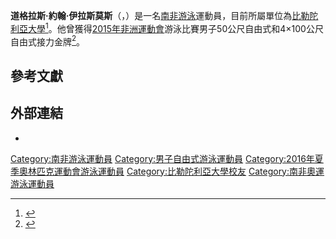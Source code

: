 {{NoteTA|G1=Aquatics}}
{{Infobox swimmer
| name = 道格拉斯·伊拉斯莫斯<br/><small>Douglas Erasmus</small>
| image = 
| imagesize = 
| caption = 
| fullname = 道格拉斯·約翰·伊拉斯莫斯<br/>Douglas John Erasmus
| nicknames = 
| nationality = {{ZAF}}
| strokes = 自由式
| club = 
| collegeteam = [[比勒陀利亞大學|比勒陀利亞大學]]
| coach = Igor Omeltchenko
| birth_date = {{Birth date and age|df=y|1990|4|4}}
| birth_place = {{ZAF-1961}}[[德蘭士瓦省|德蘭士瓦省]]{{le|伯諾尼 (豪登省)|Benoni, Gauteng|伯諾尼}}
| death_date = 
| death_place = 
| height = {{Height|m=1.82}}<ref>{{cite web |url=https://www.sports-reference.com/olympics/athletes/er/douglas-erasmus-1.html |archive-url=https://web.archive.org/web/20200418072408/https://www.sports-reference.com/olympics/athletes/er/douglas-erasmus-1.html |dead-url=yes |archive-date=April 18, 2020 |title=Douglas Erasmus |publisher=[[Sports_Reference|Sports Reference]] |access-date=August 11, 2019 }}</ref>
| weight = {{Weight|kg=74}} 
| medaltemplates = 
{{MedalSport|男子[[游泳|游泳]]}}
{{MedalCountry|{{ZAF}}}}
{{MedalCompetition|[[非洲運動會|非洲運動會]]}}
{{MedalGold|[[2015年非洲運動會|2015年 布拉薩]]|50公尺自由式}}
{{MedalGold|[[2015年非洲運動會|2015年 布拉薩]]|4×100公尺自由式接力}}
}}

'''道格拉斯·約翰·伊拉斯莫斯'''（{{lang-en|Douglas John Erasmus}}，{{bd|1990年|4月4日|||catIdx=Erasmus}}）是一名[[南非|南非]][[游泳|游泳]]運動員，目前所屬單位為[[比勒陀利亞大學|比勒陀利亞大學]]<ref>{{cite web|title=Biography Overview Erasmus Douglas John |url=http://www.gwangju2015.kr/IRS/eng/zb/engzb_swimming_biography_overview_n6300886_erasmus_douglas_john.htm |publisher=Gwangju Summer Universiade Organizing Committee |accessdate=30 May 2016 |dead-url=yes |archiveurl=https://web.archive.org/web/20160617045254/http://www.gwangju2015.kr/IRS/eng/zb/engzb_swimming_biography_overview_n6300886_erasmus_douglas_john.htm |archivedate=17 June 2016 }}</ref>。他曾獲得[[2015年非洲運動會|2015年非洲運動會]]游泳比賽男子50公尺自由式和4×100公尺自由式接力金牌<ref>{{cite web|last1=Etheridge|first1=Mark|title=The only way is up as Doug does the job for Rio 2016|url=http://www.sascoc.co.za/2016/04/26/the-only-way-is-up-as-doug-does-the-job-for-rio-2016/|publisher=SASCOC|accessdate=30 May 2016|date=26 April 2016}}</ref>。

== 參考文獻 ==
{{Reflist}}

== 外部連結 ==
* {{Twitter|doug_e4}}

{{s-start}}
{{s-ach|rec}}
{{succession box|before=[[羅蘭·斯庫曼|羅蘭·斯庫曼]]、{{link-en|格哈德·桑德貝里|Gerhard Zandberg}}<br/>[[Nico_Meyer|Nico Meyer]]、[[Werner_Bosman|Werner Bosman]]|title=4×50公尺自由式接力非洲紀錄保持者 (短水道)<br/><small>（道格拉斯·伊拉斯莫斯、{{link-en|布拉德·坦迪|Brad Tandy}}、[[查德·拉·克洛斯|查德·拉·克洛斯]]、[[Eben_Vorster|Eben Vorster]]）</small>|years=2016年12月9日－至今|after=}}
{{s-end}}

{{DEFAULTSORT:Erasmus, Douglas}}
[[Category:南非游泳運動員|Category:南非游泳運動員]]
[[Category:男子自由式游泳運動員|Category:男子自由式游泳運動員]]
[[Category:2016年夏季奧林匹克運動會游泳運動員|Category:2016年夏季奧林匹克運動會游泳運動員]]
[[Category:比勒陀利亞大學校友|Category:比勒陀利亞大學校友]]
[[Category:南非奧運游泳運動員|Category:南非奧運游泳運動員]]